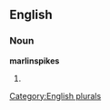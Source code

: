 
==English==

===Noun===
'''marlinspikes'''

# {{plural of|[[marlinspike]]}}

[[Category:English plurals]]